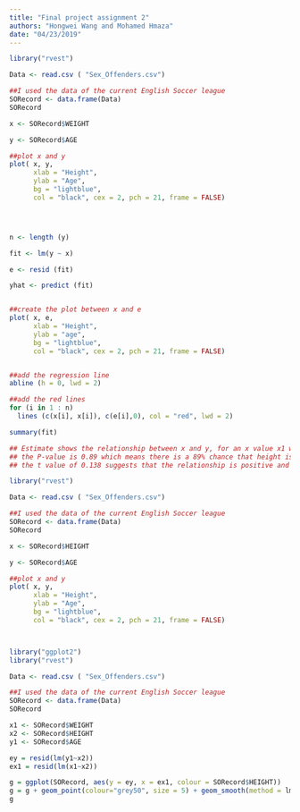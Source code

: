 ---
title: "Final project assignment 2"
authors: "Hongwei Wang and Mohamed Hmaza"
date: "04/23/2019"
---

```{r}


library("rvest")

Data <- read.csv ( "Sex_Offenders.csv")

##I used the data of the current English Soccer league
SORecord <- data.frame(Data)
SORecord

x <- SORecord$WEIGHT

y <- SORecord$AGE

##plot x and y
plot( x, y,
      xlab = "Height",
      ylab = "Age",
      bg = "lightblue",
      col = "black", cex = 2, pch = 21, frame = FALSE)




n <- length (y)

fit <- lm(y ~ x)

e <- resid (fit)

yhat <- predict (fit)


##create the plot between x and e
plot( x, e,
      xlab = "Height",
      ylab = "age",
      bg = "lightblue",
      col = "black", cex = 2, pch = 21, frame = FALSE)


##add the regression line
abline (h = 0, lwd = 2)

##add the red lines
for (i in 1 : n)
  lines (c(x[i], x[i]), c(e[i],0), col = "red", lwd = 2)

summary(fit)

## Estimate shows the relationship between x and y, for an x value x1 we can perdict the y value to be 48.6 + (x1*0.0012)
## the P-value is 0.89 which means there is a 89% chance that height is not meaningful for the regression.
## the t value of 0.138 suggests that the relationship is positive and not significant 
```

```{r}
library("rvest")

Data <- read.csv ( "Sex_Offenders.csv")

##I used the data of the current English Soccer league
SORecord <- data.frame(Data)
SORecord

x <- SORecord$HEIGHT

y <- SORecord$AGE

##plot x and y
plot( x, y,
      xlab = "Height",
      ylab = "Age",
      bg = "lightblue",
      col = "black", cex = 2, pch = 21, frame = FALSE)




```

```{r}
library("ggplot2")
library("rvest")

Data <- read.csv ( "Sex_Offenders.csv")

##I used the data of the current English Soccer league
SORecord <- data.frame(Data)
SORecord

x1 <- SORecord$WEIGHT
x2 <- SORecord$HEIGHT
y1 <- SORecord$AGE

ey = resid(lm(y1~x2))
ex1 = resid(lm(x1~x2))

g = ggplot(SORecord, aes(y = ey, x = ex1, colour = SORecord$HEIGHT))
g = g + geom_point(colour="grey50", size = 5) + geom_smooth(method = lm, se = FALSE, colour = "black") + geom_point(size = 4)
g





```



